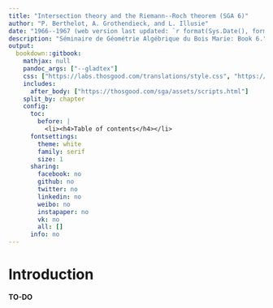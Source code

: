 ```yaml
--- 
title: "Intersection theory and the Riemann--Roch theorem (SGA 6)"
author: "P. Berthelot, A. Grothendieck, and L. Illusie"
date: "1966--1967 (web version last updated: `r format(Sys.Date(), format='%d %B %Y')`)"
description: "Séminaire de Géométrie Algébrique du Bois Marie: Book 6."
output:
  bookdown::gitbook:
    mathjax: null
    pandoc_args: ["--gladtex"]
    css: ["https://labs.thosgood.com/translations/style.css", "https://thosgood.com/sga/assets/fonts.css", "https://thosgood.com/sga/assets/katex.css"]
    includes:
      after_body: ["https://thosgood.com/sga/assets/scripts.html"]
    split_by: chapter
    config:
      toc:
        before: |
          <li><h4>Table of contents</h4></li>
      fontsettings:
        theme: white
        family: serif
        size: 1
      sharing:
        facebook: no
        github: no
        twitter: no
        linkedin: no
        weibo: no
        instapaper: no
        vk: no
        all: []
      info: no
---
```


\renewcommand{\leq}{\leqslant}
\renewcommand{\geq}{\geqslant}
\renewcommand{\hat}{\widehat}
\renewcommand{\tilde}{\widetilde}
\renewcommand{\cal}[1]{{\mathcal{#1}}}
\renewcommand{\scr}[1]{{\mathscr{#1}}}
\renewcommand{\frak}[1]{{\mathfrak{#1}}}

\providecommand{\alg}[1]{#1\mathsf{-alg}}

\providecommand{\tr}{\operatorname{tr}}
\providecommand{\Spec}{\operatorname{Spec}}
\providecommand{\Hom}{\operatorname{Hom}}
\providecommand{\gr}{\operatorname{gr}}
\providecommand{\rank}{\operatorname{rank}}
\providecommand{\id}{\mathrm{id}}
\providecommand{\dd}{\mathrm{d}}


# Introduction {-}

**TO-DO**